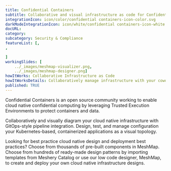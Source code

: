---title: Confidential Containers  subtitle: Collaborative and visual infrastructure as code for Confidential ContainersintegrationIcon: icon/color/confidential containers-icon-color.svgdarkModeIntegrationIcon: icon/white/confidential containers-icon-white.svgdocURL: category: subcategory: Security & CompliancefeatureList: [,,]workingSlides: [    ../_images/meshmap-visualizer.png,    ../_images/meshmap-designer.png]howItWorks: Collaborative Infrastructure as CodehowItWorksDetails: Collaboratively manage infrastructure with your coworkers synchronously sharing the same designs.published: TRUE---<p>    Confidential Containers is an open source community working to enable cloud native  confidential computing by leveraging Trusted Execution Environments to protect  containers and data.</p><p>    Collaboratively and visually diagram your cloud native infrastructure with GitOps-style pipeline integration. Design, test, and manage configuration your Kubernetes-based, containerized applications as a visual topology.</p><p>    Looking for best practice cloud native design and deployment best practices? Choose from thousands of pre-built components in MeshMap. Choose from hundreds of ready-made design patterns by importing templates from Meshery Catalog or use our low code designer, MeshMap, to create and deploy your own cloud native infrastructure designs.</p>